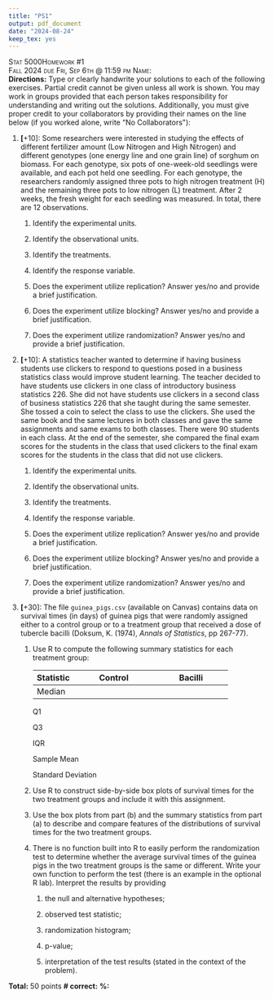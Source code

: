 ```yaml
---
title: "PS1"
output: pdf_document
date: "2024-08-24"
keep_tex: yes 
---
```


[Stat 5000]{.smallcaps}[Homework #1]{.smallcaps}\
[Fall 2024]{.smallcaps} [due Fri, Sep 6th @ 11:59 pm]{.smallcaps}
[Name:]{.smallcaps} \
**Directions:** Type or clearly handwrite your solutions to each of the
following exercises. Partial credit cannot be given unless all work is
shown. You may work in groups provided that each person takes
responsibility for understanding and writing out the solutions.
Additionally, you must give proper credit to your collaborators by
providing their names on the line below (if you worked alone, write "No
Collaborators\"):\

1.  **\[**+10\]: Some researchers were interested in studying the
    effects of different fertilizer amount (Low Nitrogen and High
    Nitrogen) and different genotypes (one energy line and one grain
    line) of sorghum on biomass. For each genotype, six pots of
    one-week-old seedlings were available, and each pot held one
    seedling. For each genotype, the researchers randomly assigned three
    pots to high nitrogen treatment (H) and the remaining three pots to
    low nitrogen (L) treatment. After 2 weeks, the fresh weight for each
    seedling was measured. In total, there are 12 observations.

    1.  Identify the experimental units.

    2.  Identify the observational units.

    3.  Identify the treatments.

    4.  Identify the response variable.

    5.  Does the experiment utilize replication? Answer yes/no and
        provide a brief justification.

    6.  Does the experiment utilize blocking? Answer yes/no and provide
        a brief justification.

    7.  Does the experiment utilize randomization? Answer yes/no and
        provide a brief justification.

2.  **\[**+10\]: A statistics teacher wanted to determine if having
    business students use clickers to respond to questions posed in a
    business statistics class would improve student learning. The
    teacher decided to have students use clickers in one class of
    introductory business statistics 226. She did not have students use
    clickers in a second class of business statistics 226 that she
    taught during the same semester. She tossed a coin to select the
    class to use the clickers. She used the same book and the same
    lectures in both classes and gave the same assignments and same
    exams to both classes. There were 90 students in each class. At the
    end of the semester, she compared the final exam scores for the
    students in the class that used clickers to the final exam scores
    for the students in the class that did not use clickers.

    1.  Identify the experimental units.

    2.  Identify the observational units.

    3.  Identify the treatments.

    4.  Identify the response variable.

    5.  Does the experiment utilize replication? Answer yes/no and
        provide a brief justification.

    6.  Does the experiment utilize blocking? Answer yes/no and provide
        a brief justification.

    7.  Does the experiment utilize randomization? Answer yes/no and
        provide a brief justification.

3.  **\[**+30\]: The file `guinea_pigs.csv` (available on Canvas)
    contains data on survival times (in days) of guinea pigs that were
    randomly assigned either to a control group or to a treatment group
    that received a dose of tubercle bacilli (Doksum, K. (1974), *Annals
    of Statistics*, pp 267-77).

    1.  Use R to compute the following summary statistics for each
        treatment group:

        ::: center
          Statistic             $\qquad$ Control $\qquad$   $\qquad$ Bacilli $\qquad$
          -------------------- --------------------------- ---------------------------
          Median                                           
                                                           
          Q1                                               
                                                           
          Q3                                               
                                                           
          IQR                                              
                                                           
          Sample Mean                                      
                                                           
          Standard Deviation                               
                                                           
        :::

    2.  Use R to construct side-by-side box plots of survival times for
        the two treatment groups and include it with this assignment.

    3.  Use the box plots from part (b) and the summary statistics from
        part (a) to describe and compare features of the distributions
        of survival times for the two treatment groups.

    4.  There is no function built into R to easily perform the
        randomization test to determine whether the average survival
        times of the guinea pigs in the two treatment groups is the same
        or different. Write your own function to perform the test (there
        is an example in the optional R lab). Interpret the results by
        providing

        1.  the null and alternative hypotheses;

        2.  observed test statistic;

        3.  randomization histogram;

        4.  p-value;

        5.  interpretation of the test results (stated in the context of
            the problem).

**Total:** 50 points **\# correct:** **%:**


